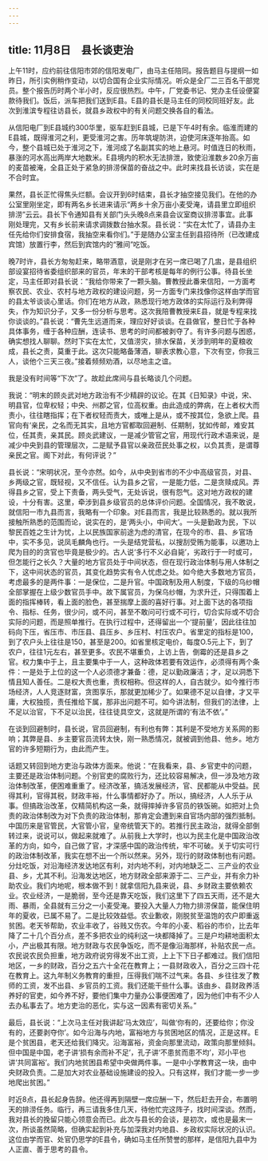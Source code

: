 ```yaml
---
---
---
```

title: 11月8日　县长谈吏治
---

上午11时，应约前往信阳市郊的信阳发电厂，由马主任陪同。报告题目与提纲一如昨日，所引实例稍作变动，以切合国有企业实际情况。听众是全厂二三百名干部党员。整个报告历时两个半小时，反应很热烈。中午，厂党委书记、党办主任设便宴款待我们。饭后，派车把我们送到E县。E县的县长是马主任的同校同班好友。此次到淮滨专程往访县长，就县乡政权中的有关问题交换各自的看法。

从信阳电厂到E县城约300华里，驱车赶到E县城，已是下午4时有余。临淮而建的E县城，既得淮河之利，更受淮河之害。历年筑堤防洪，迫使河床逐年抬高。如今，整个县城已处于淮河之下，淮河成了名副其实的地上悬河。时值连日的秋雨，暴涨的河水高出两岸大地数米。E县境内的积水无法排泄，致使沿淮数乡20余万亩的麦苗被淹，全县正处于紧急的排涝保苗的奋战之中。此时来找县长访谈，实在是不合时宜。

果然，县长正忙得焦头烂额。会议开到6时结束，县长才抽空接见我们。在他的办公室里刚坐定，即有两名乡长进来请示“两乡十余万亩小麦受淹，请县里立即组织排涝”云云。县长下令通知县有关部门头头晚8点来县会议室商议排涝事宜。此事刚处理完，又有乡长前来请求调拨数台抽水泵。县长说：“实在太忙了，请县办主任先给你们安排食宿，我抽空来看你们。”于是随办公室主任到县招待所（已改建成宾馆）放置行李，然后到宾馆内的“雅间”吃饭。

晚7时许，县长方匆匆赶来，略带酒意，说是刚才在另一席已喝了几盅，是县组织部设宴招待省委组织部来的官员，年末的干部考核是每年的例行公事。待县长坐定，马主任即对县长说：“我给你带来了一颗头脑。曹教授此番来信阳，一方面考察农民、农业、农村与地方政权的建设问题，另一方面专门来找像你这样由学而官的县太爷谈谈心里话。你们在地方从政，熟悉现行地方政体的实际运行及利弊得失，作为知识分子，又多一份分析与思考。这次我陪曹教授来E县，就是专程来找你谈谈的。”县长说：“曹先生远道而来，理应好好谈谈。在县做官，整日忙于各种具体事务，缠于各种应酬，连读书、思考的时间都被剥夺了。有许多问题与困惑，确实想找人聊聊。然时下实在太忙，又值涝灾，排水保苗，关涉到明年的夏粮收成，县长之责，莫重于此。这次只能略备薄酒，聊表求教心意，下次有空，你我三人，谈他个三天三夜。”接着频频劝酒，以尽地主之谊。

我是没有时间等“下次”了。故趁此席间与县长略谈几个问题。

我说：“明末的顾炎武对地方政治有不少精辟的议论。在其《日知录》中说，宋、明县官，位卑权轻；中央、州郡之官，位高权重。由此造成的弊病，在上者权大而责小，往往瞎指挥；在下者权轻而责大，或唯上是从，或不按其位，急欲上爬。县官向有‘亲民，之名而无其实，且地方官都取回避制、任期制，犹如传邮，难安其位，任其责，亲其民。顾炎武建议，一是减少管官之官，用现代行政术语来说，是减少中央到县的管理层次，二是赋予县官以亲政莅民处事之权，以负其责，是谓尊亲民之官。阁下对此，有何评说？”

县长说：“宋明状况，至今亦然。如今，从中央到省市的不少中高级官员，对县、乡两级之官，既轻视，又不信任。认为县乡之官，一是能力低，二是贪赎成风。弄得县乡之官，受上下责备，两头受气，无处诉说，很有怨气。这对地方政权的建设，十分有害。这里，牵涉到县乡级官员的总体评价问题。全国情况，我不敢说，就信阳一市九县而言，我略有一个印象。对E县而言，我是比较熟悉的。就以我所接触所熟悉的范围而论，说实在的，是‘两头小，中间大’。一头是勤政为民，下以黎民百姓之生计为忧，上以民族国家前途为虑的清官，在现今的市、县、乡官场中，实不多见，说凤毛麟角也行。一头是结党营私，以搜刮受贿为能事，以邀功上爬为目的的贪官也毕竟是极少的。古人说‘多行不义必自毙’，劣政行于一时或可，但怎能行之长久？大量的地方官员处于中间状态，但在现行政治体制与用人体制之下，这中间状态的官员，其变化趋势实有令人忧虑之处。如今绝大多数地方官员，考虑最多的是两件事：一是保位，二是升官。中国政制及用人制度，下级的乌纱帽全部掌握在上级少数官员手中。故下属官员，为保乌纱帽，为求升迁，只得围着上面的指挥棒转，看上面的脸色，甚至揣摩上面的喜好行事。对上面下达的各项指令、指标、任务，很少问，或不问，甚至不敢问可行或不可行，切合实际或不切合实际的问题，而是照单推行。在执行过程中，还得留出一个‘提前量’，因此往往加码向下压，省压市、市压县、县压乡、乡压村、村压农户。省里定的指标是100，到了农户头上往往是150，甚至是200。如省里核定电价，每度O.5元上下，到了农户，往往1元左右，甚至更多。农民不堪重负，上访上告，倒霉的还是县乡之官。权力集中于上，且主要集中于一人，这种政体若要有效运作，必须得有两个条件：一是处于上位的这一个人必须德才兼备：德，足以勤政廉洁；才，足以洞悉下情且知人善任。二是权大责也重，责权相称。但这样的人，自古就少。如今推行市场经济，人人竞逐财富，贪图享乐，那就更加稀少了。如果德不足以自律，才又平庸，大权独揽，责任推给下属，那非出问题不可。如今讲法制，但我们的法律，上不足以治官，下不足以治民，往往徒具空文，这就是所谓的‘有法不依’。”

在谈到回避制时，县长说，官员回避制，有利也有弊：其利是不受地方关系网的影响；其弊是县、乡主要官员流转太快，刚一熟悉情况，就被调到他县、他乡。地方官的许多短期行为，由此而产生。

话题又转回到地方吏治与政体方面来。他说：“在我看来，县、乡官吏中的问题，主要还是政治体制问题。个别官吏的腐败行为，还比较容易解决，但一涉及地方政治体制改革，便困难重重了。经济改革，搞活发展经济，官、民都能从中受益。民得其利，官得其税，财政丰裕，什么事情都好办了。所以，搞经济，人人乐于从事。但搞政治改革，仅精简机构这一条，就得摔掉许多官员的铁饭碗。如把对上负责的政治体制改为对下负责的政治体制，那肯定会遭到来自官场内部的强烈抵制。中国历来是官管民，大官管小官，皇帝统管天下的。若推行民主政治，就得全部倒转过来，说说可以，做起来就难了。从前我上大学时，也以为民主化是中国政治改革的方向，如今，自己做了官，才深感中国的政治传统，牢不可破。关于切实可行的政治体制改革，我实在想不出一个所以然来。另外，现行的财政体制也有问题。分灶吃饭，对沿海经济发达地区有利，对内地不利，对内地缺乏二、三产业的农业县、乡，尤其不利。沿海发达地区，地方财政全部来源于二、三产业，并有余力补助农业。我们内地呢，根本做不到！就拿信阳九县来说，县、乡财政主要依赖农业。农业经济，一是脆弱，至今还是靠天吃饭，我们这里下了四五天雨，还不是大雨、暴雨，全县就有三分之一小麦受淹。要投入大量人力物力排涝保苗，能保住明年的夏收，已属不易了。二是比较效益低。农业歉收，刚脱贫至温饱的农户即重返贫困。老天爷帮助，农业丰收了，谷贱又伤农。今年的小麦、稻谷的市价，比去年降了二十几个百分点，差不多把农业的纯利这一块都降掉了。三是户均耕地面积太小，产出极其有限。地方财政与农民争饭吃，而不是像沿海那样，补贴农民一点。农民说农民负担重，地方政府说穷得发不出工资，上上下下日子都难过。我们信阳地区，一乡的财政，百分之五六十全花在教育上；一县财政收入，百分之三四十花在教育上。这九年制义务教育的重担，压得我们喘不过气来。各县、乡往往发了教师的工资，发不出县、乡官员的工资。我们还能干些什么事。该由乡、县财政养活养好的官吏，如今养不好，要他们集中力量办公事便困难了，因为他们中有不少人去办私事去了。地方吏治的恶化，实与这一因素有密切关系。”

最后，县长说：“上次马主任对我讲起‘马太效应’，叫做‘你有的，还要给你；你没有的，还要剥夺你’。如今沿海与内地，富裕地方与贫困地区的情况，正是这样。E是个贫困县，老天还给我们降灾。沿海富裕，资金向那里流动，政策向那里倾斜。但中国是中国，老子讲‘损有余而补不足’，孔子讲‘不患贫而患不均’，邓小平也讲‘共同富裕’。我们内地贫困县希望中央做两件事。一是中小学教育这一块，由中央财政负责。二是加大对农业基础设施建设的投入。只有这样，我们才能一步一步地爬出贫困。”

时近8点，县长起身告辞。他还得再到隔壁一席应酬一下，然后赶去开会，布置明天的排涝任务。临行，再三请我多住几天，待他忙完这阵子，找时间深谈。然而，我对县长的挽留只能心领意会而已。此次与县长的会谈，是初次，或也是最末一次，所谈虽然简略，但确实起到补充与加深我对内地县、乡政权实际状况的认识。这位由学而官、处官仍思学的E县令，确如马主任所赞誉的那样，是信阳九县中为人正直、善于思考的县令。